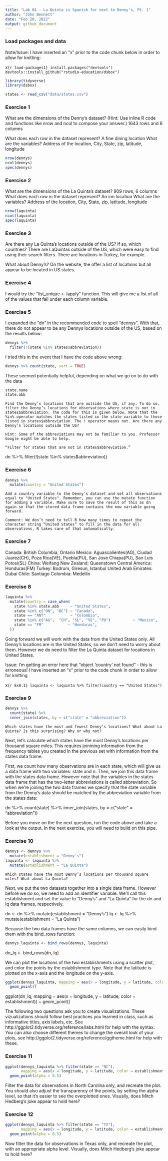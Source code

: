 ```yaml
---
title: "Lab 04 - La Quinta is Spanish for next to Denny's, Pt. 1"
author: "John Bennett"
date: "Feb 20, 2022"
output: github_document
---
```


### Load packages and data

Note/Issue: I have inserted an "x" prior to the code chunk below in order to allow for knitting:

x```{r load-packages1}
install.packages("devtools")
devtools::install_github("rstudio-education/dsbox")
```

```r
library(tidyverse) 
library(dsbox) 
```

```r
states <- read_csv("data/states.csv")
```

### Exercise 1
What are the dimensions of the Denny’s dataset? (Hint: Use inline R code and functions like nrow and ncol to compose your answer.) 
1643 rows and 6 columns

What does each row in the dataset represent? A fine dining location
What are the variables? Address of the location, City, State, zip, latitude, longitude


```r
nrow(dennys)
ncol(dennys)
spec(dennys)
```


### Exercise 2
What are the dimensions of the La Quinta’s dataset? 909 rows, 6 columns
What does each row in the dataset represent? An inn location
What are the variables? Address of the location, City, State, zip, latitude, longitude

```r
nrow(laquinta)
ncol(laquinta)
spec(laquinta)
```

### Exercise 3
Are there any La Quinta’s locations outside of the US? If so, which countries? 
There are LaQuintas outside of the US, which were easy to find using their search filters. There are locations in Turkey, for example. 

What about Denny’s?
On the website, the offer a list of locations but all appear to be located in US states.


### Exercise 4
I would try the "list_unique <- lapply" function. This will give me a list of all of the values that fall under each column variable. 

### Exercise 5
I expanded the "dn" in the recommended code to spell "dennys".
With that, there do not appear to be any Dennys locations outside of the US, based on the results below:

```r
dennys %>%
  filter(!(state %in% states$abbreviation))
```
    
    
I tried this in the event that I have the code above wrong:

```r
dennys %>% count(state, sort = TRUE)
```

These seemed potentially helpful, depending on what we go on to do with the data
```r
state.name
state.abb
```


    Find the Denny’s locations that are outside the US, if any. To do so, filter the Denny’s locations for observations where state is not in states$abbreviation. The code for this is given below. Note that the %in% operator matches the states listed in the state variable to those listed in states$abbreviation. The ! operator means not. Are there any Denny’s locations outside the US?

    Hint: Some of the abbreviations may not be familiar to you. Professor Google might be able to help.

    “Filter for states that are not in states$abbreviation.”

dn %>%
  filter(!(state %in% states$abbreviation))
  
### Exercise 6

```r
dennys %>%
  mutate(country = "United States")
```


    Add a country variable to the Denny’s dataset and set all observations equal to "United States". Remember, you can use the mutate function for adding a variable. Make sure to save the result of this as dn again so that the stored data frame contains the new variable going forward.

    Comment: We don’t need to tell R how many times to repeat the character string “United States” to fill in the data for all observations, R takes care of that automatically.

### Exercise 7 
Canada: British Columbia, Ontario
Mexico:  Aguascalientes(AG), Ciudad Juarez(CH), Poza Rica(VE), Puebla(PU), San Jose Chiapa(PU), San Luis Potosi(SL)
China: Weifang
New Zealand: Queenstown
Central America:  Honduras(FM)
Turkey: Bodrum, Giresun, Istanbul
United Arab Emirates: Dubai
Chile: Santiago
Colombia: Medellin


### Exercise 8 

```r
laquinta %>%
  mutate(country = case_when(
    state %in% state.abb     ~ "United States",
    state %in% c("ON", "BC") ~ "Canada",
    state == "ANT"           ~ "Colombia",
    state %in% c("AG",  "CH", "SL", "VE", "PU")          ~ "Mexico",
    state == "FM"           ~ "Honduras",
  ))
```


Going forward we will work with the data from the United States only. All Denny’s locations are in the United States, so we don’t need to worry about them. However we do need to filter the La Quinta dataset for locations in United States.


Issue: I'm getting an error here that "object 'country' not found" - this is erroneous!
I have inserted an "x" prior to the code chunk in order to allow for knitting

x```{r Ex8.1}
laquinta <- laquinta %>%
filter(country == "United States")
```


### Exercise 9 

```r
dennys %>%
  count(state) %>%
  inner_join(states, by = c("state" = "abbreviation"))
```

    Which states have the most and fewest Denny’s locations? What about La Quinta? Is this surprising? Why or why not?

Next, let’s calculate which states have the most Denny’s locations per thousand square miles. This requires joinining information from the frequency tables you created in the previous set with information from the states data frame.

First, we count how many observations are in each state, which will give us a data frame with two variables: state and n. Then, we join this data frame with the states data frame. However note that the variables in the states data frame that has the two-letter abbreviations is called abbreviation. So when we’re joining the two data frames we specify that the state variable from the Denny’s data should be matched by the abbreviation variable from the states data:

dn %>%
  count(state) %>%
  inner_join(states, by = c("state" = "abbreviation"))

Before you move on the the next question, run the code above and take a look at the output. In the next exercise, you will need to build on this pipe.

### Exercise 10 

```r
dennys <- dennys %>%
  mutate(establishment = "Denny's")
laquinta <- laquinta %>%
  mutate(establishment = "La Quinta")
```
    Which states have the most Denny’s locations per thousand square miles? What about La Quinta?

Next, we put the two datasets together into a single data frame. However before we do so, we need to add an identifier variable. We’ll call this establishment and set the value to "Denny's" and "La Quinta" for the dn and lq data frames, respectively.

dn <- dn %>%
  mutate(establishment = "Denny's")
lq <- lq %>%
  mutate(establishment = "La Quinta")

Because the two data frames have the same columns, we can easily bind them with the bind_rows function:

```r
dennys_laquinta <- bind_rows(dennys, laquinta)
```

dn_lq <- bind_rows(dn, lq)

We can plot the locations of the two establishments using a scatter plot, and color the points by the establishment type. Note that the latitude is plotted on the x-axis and the longitude on the y-axis.

```r
ggplot(dennys_laquinta, mapping = aes(x = longitude, y = latitude, color = establishment)) +
  geom_point()
```

ggplot(dn_lq, mapping = aes(x = longitude, y = latitude, color = establishment)) +
  geom_point()

The following two questions ask you to create visualizations. These vizualizations should follow best practices you learned in class, such as informative titles, axis labels, etc. See http://ggplot2.tidyverse.org/reference/labs.html for help with the syntax. You can also choose different themes to change the overall look of your plots, see http://ggplot2.tidyverse.org/reference/ggtheme.html for help with these.

### Exercise 11 

```r
ggplot(dennys_laquinta %>% filter(state == "NC"),
       mapping = aes(x = longitude, y = latitude, color = establishment)) +
  geom_point(alpha = 0.5)
```

Filter the data for observations in North Carolina only, and recreate the plot. You should also adjust the transparency of the points, by setting the alpha level, so that it’s easier to see the overplotted ones. Visually, does Mitch Hedberg’s joke appear to hold here?

### Exercise 12


```r
ggplot(dennys_laquinta %>% filter(state == "TX"),
       mapping = aes(x = longitude, y = latitude, color = establishment)) +
  geom_point(alpha = 0.5)
```

Now filter the data for observations in Texas only, and recreate the plot, with an appropriate alpha level. Visually, does Mitch Hedberg’s joke appear to hold here?